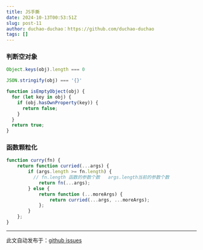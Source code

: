 ```yaml
---
title: JS手撕
date: 2024-10-13T00:53:51Z
slug: post-11
author: duchao-duchao：https://github.com/duchao-duchao
tags: []
---
```


### 判断空对象
```js
Object.keys(obj).length === 0

JSON.stringify(obj) === '{}'

function isEmptyObject(obj) {
  for (let key in obj) {
    if (obj.hasOwnProperty(key)) {
      return false;
    }
  }
  return true;
}
```
### 函数颗粒化
```js
function curry(fn) {
    return function curried(...args) {
        if (args.length >= fn.length) {
          // fn.length 函数的参数个数   args.length当前的参数个数
            return fn(...args);
        } else {
            return function (...moreArgs) {
                return curried(...args, ...moreArgs);
            };
        }
    };
}
```

---
此文自动发布于：<a href="https://github.com/duchao-duchao/dc-blog/issues/11" target="_blank">github issues</a>
